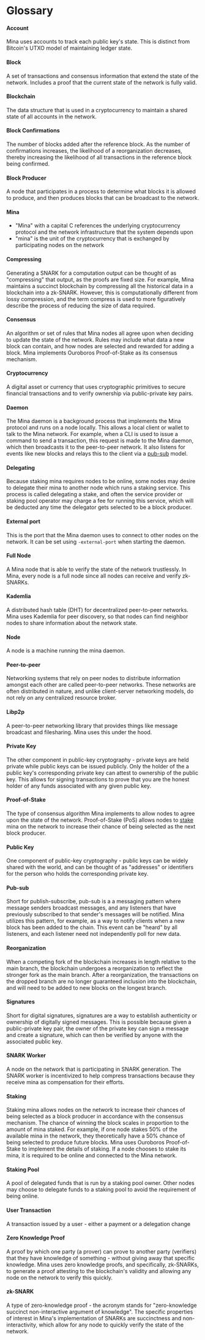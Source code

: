 
# Glossary

#### Account

Mina uses accounts to track each public key's state. This is distinct from Bitcoin's UTXO model of maintaining ledger state.

#### Block

A set of transactions and consensus information that extend the state of the network. Includes a proof that the current state of the network is fully valid.

#### Blockchain

The data structure that is used in a cryptocurrency to maintain a shared state of all accounts in the network.

#### Block Confirmations

The number of blocks added after the reference block. As the number of confirmations increases, the likelihood of a reorganization decreases, thereby increasing the likelihood of all transactions in the reference block being confirmed.

#### Block Producer

A node that participates in a process to determine what blocks it is allowed to produce, and then produces blocks that can be broadcast to the network.

#### Mina

- "Mina" with a capital C references the underlying cryptocurrency protocol and the network infrastructure that the system depends upon
- "mina" is the unit of the cryptocurrency that is exchanged by participating nodes on the network

#### Compressing

Generating a SNARK for a computation output can be thought of as "compressing" that output, as the proofs are fixed size. For example, Mina maintains a succinct blockchain by compressing all the historical data in a blockchain into a zk-SNARK. However, this is computationally different from lossy compression, and the term compress is used to more figuratively describe the process of reducing the size of data required.

#### Consensus

An algorithm or set of rules that Mina nodes all agree upon when deciding to update the state of the network. Rules may include what data a new block can contain, and how nodes are selected and rewarded for adding a block. Mina implements Ouroboros Proof-of-Stake as its consensus mechanism.

#### Cryptocurrency

A digital asset or currency that uses cryptographic primitives to secure financial transactions and to verify ownership via public-private key pairs.

#### Daemon

The Mina daemon is a background process that implements the Mina protocol and runs on a node locally. This allows a local client or wallet to talk to the Mina network. For example, when a CLI is used to issue a command to send a transaction, this request is made to the Mina daemon, which then broadcasts it to the peer-to-peer network. It also listens for events like new blocks and relays this to the client via a [pub-sub](#pub-sub) model.

#### Delegating

Because staking mina requires nodes to be online, some nodes may desire to delegate their mina to another node which runs a staking service. This process is called delegating a stake, and often the service provider or staking pool operator may charge a fee for running this service, which will be deducted any time the delegator gets selected to be a block producer.

#### External port

This is the port that the Mina daemon uses to connect to other nodes on the network. It can be set using `-external-port` when starting the daemon.

#### Full Node

A Mina node that is able to verify the state of the network trustlessly. In Mina, every node is a full node since all nodes can receive and verify zk-SNARKs.

#### Kademlia

A distributed hash table (DHT) for decentralized peer-to-peer networks. Mina uses Kademlia for peer discovery, so that nodes can find neighbor nodes to share information about the network state.

#### Node

A node is a machine running the mina daemon.

#### Peer-to-peer

Networking systems that rely on peer nodes to distribute information amongst each other are called peer-to-peer networks. These networks are often distributed in nature, and unlike client-server networking models, do not rely on any centralized resource broker.

#### Libp2p

A peer-to-peer networking library that provides things like message broadcast and filesharing. Mina uses this under the hood.

#### Private Key

The other component in public-key cryptography - private keys are held private while public keys can be issued publicly. Only the holder of the a public key's corresponding private key can attest to ownership of the public key. This allows for signing transactions to prove that you are the honest holder of any funds associated with any given public key.

#### Proof-of-Stake

The type of consensus algorithm Mina implements to allow nodes to agree upon the state of the network. Proof-of-Stake (PoS) allows nodes to [stake](#staking) mina on the network to increase their chance of being selected as the next block producer.

#### Public Key

One component of public-key cryptography - public keys can be widely shared with the world, and can be thought of as "addresses" or identifiers for the person who holds the corresponding private key.

#### Pub-sub

Short for publish-subscribe, pub-sub is a a messaging pattern where message senders broadcast messages, and any listeners that have previously subscribed to that sender's messages will be notified. Mina utilizes this pattern, for example, as a way to notify clients when a new block has been added to the chain. This event can be "heard" by all listeners, and each listener need not independently poll for new data.

#### Reorganization

When a competing fork of the blockchain increases in length relative to the main branch, the blockchain undergoes a reorganization to reflect the stronger fork as the main branch. After a reorganization, the transactions on the dropped branch are no longer guaranteed inclusion into the blockchain, and will need to be added to new blocks on the longest branch.

#### Signatures

Short for digital signatures, signatures are a way to establish authenticity or ownership of digitally signed messages. This is possible because given a public-private key pair, the owner of the private key can sign a message and create a signature, which can then be verified by anyone with the associated public key.

#### SNARK Worker

A node on the network that is participating in SNARK generation. The SNARK worker is incentivized to help compress transactions because they receive mina as compensation for their efforts.

#### Staking

Staking mina allows nodes on the network to increase their chances of being selected as a block producer in accordance with the consensus mechanism. The chance of winning the block scales in proportion to the amount of mina staked. For example, if one node stakes 50% of the available mina in the network, they theoretically have a 50% chance of being selected to produce future blocks. Mina uses Ouroboros Proof-of-Stake to implement the details of staking. If a node chooses to stake its mina, it is required to be online and connected to the Mina network.

#### Staking Pool

A pool of delegated funds that is run by a staking pool owner. Other nodes may choose to delegate funds to a staking pool to avoid the requirement of being online.

#### User Transaction

A transaction issued by a user - either a payment or a delegation change

#### Zero Knowledge Proof

A proof by which one party (a prover) can prove to another party (verifiers) that they have knowledge of something - without giving away that specific knowledge. Mina uses zero knowledge proofs, and specifically, zk-SNARKs, to generate a proof attesting to the blockchain's validity and allowing any node on the network to verify this quickly.

#### zk-SNARK

A type of zero-knowledge proof - the acronym stands for "zero-knowledge succinct non-interactive argument of knowledge". The specific properties of interest in Mina's implementation of SNARKs are succinctness and non-interactivity, which allow for any node to quickly verify the state of the network.
